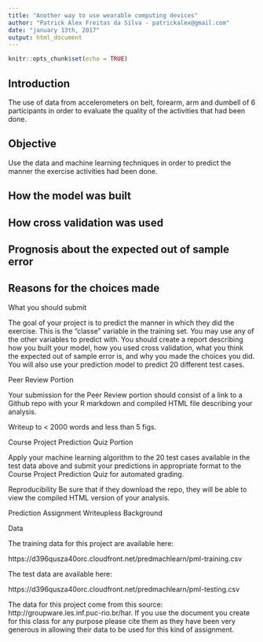 ```yaml
---
title: "Another way to use wearable computing devices"
author: "Patrick Alex Freitas da Silva - patrickalex@gmail.com"
date: "january 13th, 2017"
output: html_document
---
```


```r
knitr::opts_chunk$set(echo = TRUE)
```

## Introduction

The use of data from accelerometers on belt, forearm, arm and dumbell of 6 participants in order to evaluate the quality of the activities that had been done.

## Objective

Use the data and machine learning techniques in order to predict the manner the exercise activities had been done. 

<!-- Using devices such as Jawbone Up, Nike FuelBand, and Fitbit it is now possible to collect a large amount of data about personal activity relatively inexpensively. These type of devices are part of the quantified self movement – a group of enthusiasts who take measurements about themselves regularly to improve their health, to find patterns in their behavior, or because they are tech geeks. One thing that people regularly do is quantify how much of a particular activity they do, but they rarely quantify how well they do it. In this project, your goal will be to use data from accelerometers on the belt, forearm, arm, and dumbell of 6 participants. They were asked to perform barbell lifts correctly and incorrectly in 5 different ways. More information is available from the website here: http://groupware.les.inf.puc-rio.br/har (see the section on the Weight Lifting Exercise Dataset). -->

<!-- They were asked to perform barbell lifts correctly and incorrectly in 5 different ways. More information is available from the website here: http://groupware.les.inf.puc-rio.br/har (see the section on the Weight Lifting Exercise Dataset). -->


## How the model was built

## How cross validation was used

## Prognosis about the expected out of sample error

## Reasons for the choices made



What you should submit

The goal of your project is to predict the manner in which they did the exercise. This is the "classe" variable in the training set. You may use any of the other variables to predict with. You should create a report describing how you built your model, how you used cross validation, what you think the expected out of sample error is, and why you made the choices you did. You will also use your prediction model to predict 20 different test cases.

Peer Review Portion

Your submission for the Peer Review portion should consist of 
a link to a Github repo with your R markdown and compiled HTML file describing your analysis.

Writeup to < 2000 words and less than 5 figs.


Course Project Prediction Quiz Portion

Apply your machine learning algorithm to the 20 test cases available in the test data above and submit your predictions in appropriate format to the Course Project Prediction Quiz for automated grading.

Reproducibility
Be sure that if they download the repo, they will be able to view the compiled HTML version of your analysis.


Prediction Assignment Writeupless 
Background


Data

The training data for this project are available here:

https://d396qusza40orc.cloudfront.net/predmachlearn/pml-training.csv

The test data are available here:

https://d396qusza40orc.cloudfront.net/predmachlearn/pml-testing.csv


The data for this project come from this source: http://groupware.les.inf.puc-rio.br/har. If you use the document you create for this class for any purpose please cite them as they have been very generous in allowing their data to be used for this kind of assignment.





